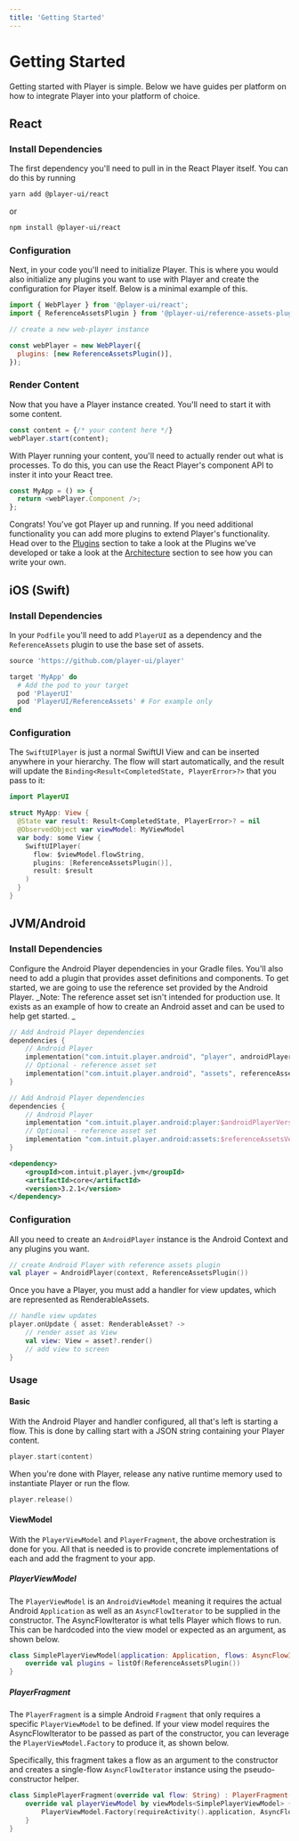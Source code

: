 ```yaml
---
title: 'Getting Started'
---
```


# Getting Started

Getting started with Player is simple. Below we have guides per platform on how to integrate Player into your platform of choice. 

## React 

### Install Dependencies

The first dependency you'll need to pull in in the React Player itself. You can do this by running

```bash
yarn add @player-ui/react
```

or 

```bash
npm install @player-ui/react
```

### Configuration

Next, in your code you'll need to initialize Player. This is where you would also initialize any plugins you want to use with Player and create the configuration for Player itself. Below is a minimal example of this. 

```javascript
import { WebPlayer } from '@player-ui/react';
import { ReferenceAssetsPlugin } from '@player-ui/reference-assets-plugin-react';

// create a new web-player instance

const webPlayer = new WebPlayer({
  plugins: [new ReferenceAssetsPlugin()],
});
```

### Render Content

Now that you have a Player instance created. You'll need to start it with some content.

```javascript
const content = {/* your content here */}
webPlayer.start(content);
```

With Player running your content, you'll need to actually render out what is processes. To do this, you can use the React Player's component API to inster it into your React tree. 

```javascript
const MyApp = () => {
  return <webPlayer.Component />;
};
```

Congrats! You've got Player up and running. If you need additional functionality you can add more plugins to extend Player's functionality. Head over to the [Plugins](./plugins) section to take a look at the Plugins we've developed or take a look at the [Architecture](./architecture) section to see how you can write your own. 

## iOS (Swift)

### Install Dependencies

In your `Podfile` you'll need to add `PlayerUI` as a dependency and the `ReferenceAssets` plugin to use the base set of assets. 

```ruby
source 'https://github.com/player-ui/player'

target 'MyApp' do
  # Add the pod to your target
  pod 'PlayerUI'
  pod 'PlayerUI/ReferenceAssets' # For example only
end
```

### Configuration

The `SwiftUIPlayer` is just a normal SwiftUI View and can be inserted anywhere in your hierarchy. The flow will start automatically, and the result will update the `Binding<Result<CompletedState, PlayerError>?>` that you pass to it:

```swift
import PlayerUI

struct MyApp: View {
  @State var result: Result<CompletedState, PlayerError>? = nil
  @ObservedObject var viewModel: MyViewModel
  var body: some View {
    SwiftUIPlayer(
      flow: $viewModel.flowString,
      plugins: [ReferenceAssetsPlugin()],
      result: $result
    )
  }
}
```

## JVM/Android

### Install Dependencies

Configure the Android Player dependencies in your Gradle files. You'll also need to add a plugin that provides asset definitions and components. To get started, we are going to use the reference set provided by the Android Player. _Note: The reference asset set isn't intended for production use. It exists as an example of how to create an Android asset and can be used to help get started. _ 

<Tabs>
<Gradle language="Kotlin">

```kotlin
// Add Android Player dependencies
dependencies {
    // Android Player
    implementation("com.intuit.player.android", "player", androidPlayerVersion)
    // Optional - reference asset set
    implementation("com.intuit.player.android", "assets", referenceAssetsVersion)
}
```

</Gradle>  
<Gradle language="Groovy">

```groovy
// Add Android Player dependencies
dependencies {
    // Android Player
    implementation "com.intuit.player.android:player:$androidPlayerVersion"
    // Optional - reference asset set
    implementation "com.intuit.player.android:assets:$referenceAssetsVersion"
}
```

</Gradle>
<Maven>

```xml
<dependency>
    <groupId>com.intuit.player.jvm</groupId>
    <artifactId>core</artifactId>
    <version>3.2.1</version>
</dependency>
```

</Maven>
</Tabs>

### Configuration

All you need to create an `AndroidPlayer` instance is the Android Context and any plugins you want.

```kotlin
// create Android Player with reference assets plugin
val player = AndroidPlayer(context, ReferenceAssetsPlugin())
```

Once you have a Player, you must add a handler for view updates, which are represented as RenderableAssets. 

```kotlin
// handle view updates
player.onUpdate { asset: RenderableAsset? ->
    // render asset as View
    val view: View = asset?.render()
    // add view to screen
}
```

### Usage

#### Basic
With the Android Player and handler configured, all that's left is starting a flow. This is done by calling
start with a JSON string containing your Player content.

```kotlin
player.start(content)
```

When you're done with Player, release any native runtime memory used to instantiate Player or run the flow.

```kotlin
player.release()
```

#### ViewModel

With the `PlayerViewModel` and `PlayerFragment`, the above orchestration is done for you. All that is needed is to provide concrete implementations of each and add the fragment to your app.

##### PlayerViewModel
The `PlayerViewModel` is an `AndroidViewModel` meaning it requires the actual Android `Application` as well as an `AsyncFlowIterator` to be supplied in the constructor. The AsyncFlowIterator is what tells Player which flows to run. This can be hardcoded into the view model or expected as an argument, as shown below.

```kotlin
class SimplePlayerViewModel(application: Application, flows: AsyncFlowIterator) : PlayerViewModel(application, flows) {
    override val plugins = listOf(ReferenceAssetsPlugin())
}
```

##### PlayerFragment

The `PlayerFragment` is a simple Android `Fragment` that only requires a specific `PlayerViewModel` to be defined. If your view model requires the AsyncFlowIterator to be passed as part of the constructor, you can leverage the `PlayerViewModel.Factory` to produce it, as shown below.

Specifically, this fragment takes a flow as an argument to the constructor and creates a single-flow `AsyncFlowIterator` instance using the pseudo-constructor helper.

```kotlin
class SimplePlayerFragment(override val flow: String) : PlayerFragment() {
    override val playerViewModel by viewModels<SimplePlayerViewModel> {
        PlayerViewModel.Factory(requireActivity().application, AsyncFlowIterator(flow), ::SimplePlayerViewModel)
    }
}
```
